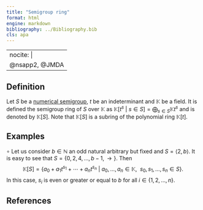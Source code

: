 ```yaml
---
title: "Semigroup ring"
format: html
engine: markdown
bibliography: ../Bibliography.bib
cls: apa
---
```


---
nocite: |
  @nsapp2, @JMDA
---

## Definition

Let $S$ be a [numerical semigroup](Numerical-semigroup.qmd), $t$ be an indeterminant and $\mathbb{K}$ be a field. It is defined the semigroup ring of $S$ over $\mathbb{K}$ as $\mathbb{K}[t^s ~ | ~ s \in S] = \bigoplus_{s \in S} \mathbb{K}t^{s}$ and is denoted by $\mathbb{K}[S]$. Note that $\mathbb{K}[S]$ is a subring of the polynomial ring $\mathbb{K}[t]$.

## Examples

$\circ$ Let us consider $b \in \mathbb{N}$ an odd natural arbitrary but fixed and $S = \langle 2, b \rangle$. It is easy to see that $S = \{0, 2, 4, \ldots, b-1, \rightarrow \}$. Then $$
\mathbb{K}[S] = \{a_0 + a_1t^{s_1} + \cdots + a_nt^{s_n} ~ | ~ a_0, \ldots, a_n \in \mathbb{K}, ~~ s_0, s_1, \ldots, s_n \in S\}.
$$ In this case, $s_i$ is even or greater or equal to $b$ for all $i \in \{1, 2, \ldots, n\}$.

## References

::: {#refs}

:::
